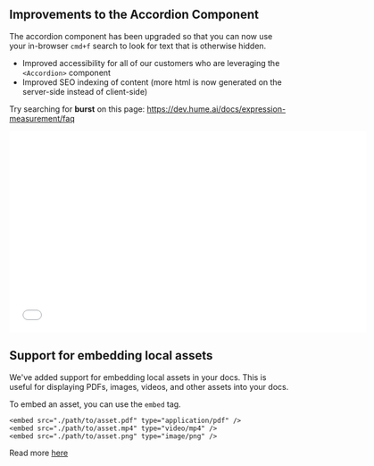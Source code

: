 ## Improvements to the Accordion Component

The accordion component has been upgraded so that you can now use your in-browser `cmd+f` search to look for text that is otherwise hidden.

- Improved accessibility for all of our customers who are leveraging the `<Accordion>` component
- Improved SEO indexing of content (more html is now generated on the server-side instead of client-side)

Try searching for **burst** on this page: https://dev.hume.ai/docs/expression-measurement/faq 

<embed src="./accordion.mp4" type="video/mp4" width="640px" height="360px" />


## Support for embedding local assets

We've added support for embedding local assets in your docs. This is useful for displaying PDFs, images, videos, and other assets into your docs.

To embed an asset, you can use the `embed` tag.

```mdx
<embed src="./path/to/asset.pdf" type="application/pdf" />
<embed src="./path/to/asset.mp4" type="video/mp4" />
<embed src="./path/to/asset.png" type="image/png" />
```

Read more [here](https://buildwithfern.com/learn/docs/content/write-markdown#embedding-local-assets)